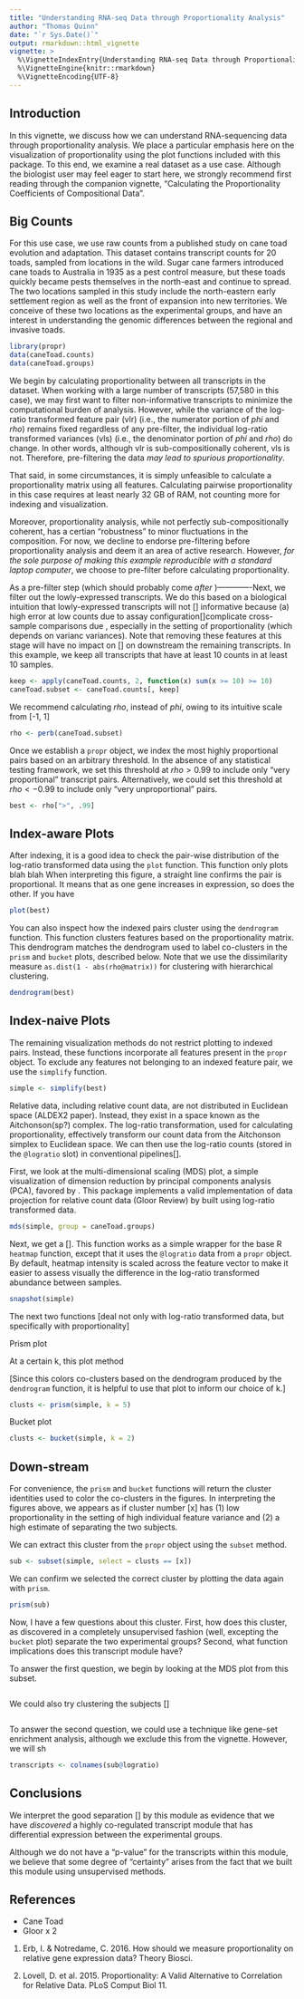 ```yaml
---
title: "Understanding RNA-seq Data through Proportionality Analysis"
author: "Thomas Quinn"
date: "`r Sys.Date()`"
output: rmarkdown::html_vignette
vignette: >
  %\VignetteIndexEntry{Understanding RNA-seq Data through Proportionality Analysis}
  %\VignetteEngine{knitr::rmarkdown}
  %\VignetteEncoding{UTF-8}
---
```


## Introduction

In this vignette, we discuss how we can understand RNA-sequencing data through proportionality analysis. We place a particular emphasis here on the visualization of proportionality using the plot functions included with this package. To this end, we examine a real dataset as a use case. Although the biologist user may feel eager to start here, we strongly recommend first reading through the companion vignette, "Calculating the Proportionality Coefficients of Compositional Data".

## Big Counts

For this use case, we use raw counts from a published study on cane toad evolution and adaptation. This dataset contains transcript counts for 20 toads, sampled from locations in the wild. Sugar cane farmers introduced cane toads to Australia in 1935 as a pest control measure, but these toads quickly became pests themselves in the north-east and continue to spread. The two locations sampled in this study include the north-eastern early settlement region as well as the front of expansion into new territories. We conceive of these two locations as the experimental groups, and have an interest in understanding the genomic differences between the regional and invasive toads.

```r
library(propr)
data(caneToad.counts)
data(caneToad.groups)
```

We begin by calculating proportionality between all transcripts in the dataset. When working with a large number of transcripts (57,580 in this case), we may first want to filter non-informative transcripts to minimize the computational burden of analysis. However, while the variance of the log-ratio transformed feature pair (vlr) (i.e., the numerator portion of $phi$ and $rho$) remains fixed regardless of any pre-filter, the individual log-ratio transformed variances (vls) (i.e., the denominator portion of $phi$ and $rho$) do change. In other words, although vlr is sub-compositionally coherent, vls is not. Therefore, pre-filtering the data *may lead to spurious proportionality*.

That said, in some circumstances, it is simply unfeasible to calculate a proportionality matrix using all features. Calculating pairwise proportionality in this case requires at least nearly 32 GB of RAM, not counting more for indexing and visualization.

Moreover, proportionality analysis, while not perfectly sub-compositionally coherent, has a certian "robustness" to minor fluctuations in the composition. For now, we decline to endorse pre-filtering before proportionality analysis and deem it an area of active research. However, *for the sole purpose of making this example reproducible with a standard laptop computer*, we choose to pre-filter before calculating proportionality.

As a pre-filter step (which should probably come *after* )-------------Next, we filter out the lowly-expressed transcripts. We do this based on a biological intuition that lowly-expressed transcripts will not [] informative because (a) high error at low counts due to assay configuration[]complicate cross-sample comparisons due , especially in the setting of proportionality (which depends on varianc variances). Note that removing these features at this stage will have no impact on [] on downstream the remaining transcripts. In this example, we keep all transcripts that have at least 10 counts in at least 10 samples.

```r
keep <- apply(caneToad.counts, 2, function(x) sum(x >= 10) >= 10)
caneToad.subset <- caneToad.counts[, keep]
```

We recommend calculating $rho$, instead of $phi$, owing to its intuitive scale from [-1, 1]

```r
rho <- perb(caneToad.subset)
```

Once we establish a `propr` object, we index the most highly proportional pairs based on an arbitrary threshold. In the absence of any statistical testing framework, we set this threshold at $rho>0.99$ to include only "very proportional" transcript pairs. Alternatively, we could set this threshold at $rho<-0.99$ to include only "very unproportional" pairs.

```r
best <- rho[">", .99]
```

## Index-aware Plots

After indexing, it is a good idea to check the pair-wise distribution of the log-ratio transformed data using the `plot` function. This function only plots blah blah When interpreting this figure, a straight line
confirms the pair is proportional. It means that as one gene increases in expression, so does the other. If you have 

```r
plot(best)
```

You can also inspect how the indexed pairs cluster using the `dendrogram` function. This function clusters features based on the proportionality matrix. This dendrogram matches the dendrogram used to label co-clusters in the `prism` and `bucket` plots, described below. Note that we use the dissimilarity measure `as.dist(1 - abs(rho@matrix))` for clustering with hierarchical clustering.

```r
dendrogram(best)
```

## Index-naive Plots

The remaining visualization methods do not restrict plotting to indexed pairs. Instead, these functions incorporate all features present in the `propr` object. To exclude any features not belonging to an indexed feature pair, we use the `simplify` function.

```r
simple <- simplify(best)
```

Relative data, including relative count data, are not distributed in Euclidean space (ALDEX2 paper). Instead, they exist in a space known as the Aitchonson(sp?) complex. The log-ratio transformation, used for calculating proportionality, effectively transform our count data from the Aitchonson simplex to Euclidean space. We can then use the log-ratio counts (stored in the `@logratio` slot) in conventional pipelines[].

First, we look at the multi-dimensional scaling (MDS) plot, a simple visualization of dimension reduction by principal components analysis (PCA), favored by . This package implements a valid implementation of data projection for relative count data (Gloor Review) by built using log-ratio transformed data.

```r
mds(simple, group = caneToad.groups)
```

Next, we get a []. This function works as a simple wrapper for the base R `heatmap` function, except that it uses the `@logratio` data from a `propr` object. By default, heatmap intensity is scaled across the feature vector to make it easier to assess visually the difference in the log-ratio transformed abundance between samples.

```r
snapshot(simple)
```

The next two functions [deal not only with log-ratio transformed data, but specifically with proportionality]

Prism plot

At a certain k, this plot method 

[Since this colors co-clusters based on the dendrogram produced by the `dendrogram` function, it is helpful to use that plot to inform our choice of k.]

```r
clusts <- prism(simple, k = 5)
```

Bucket plot

```r
clusts <- bucket(simple, k = 2)
```

## Down-stream

For convenience, the `prism` and `bucket` functions will return the cluster identities used to color the co-clusters in the figures. In interpreting the figures above, we appears as if cluster number [x] has (1) low proportionality in the setting of high individual feature variance and (2) a high estimate of separating the two subjects.

We can extract this cluster from the `propr` object using the `subset` method.

```r
sub <- subset(simple, select = clusts == [x])
```

We can confirm we selected the correct cluster by plotting the data again with `prism`.

```r
prism(sub)
```

Now, I have a few questions about this cluster. First, how does this cluster, as discovered in a completely unsupervised fashion (well, excepting the `bucket` plot) separate the two experimental groups? Second, what function implications does this transcript module have?

To answer the first question, we begin by looking at the MDS plot from this subset.

```r


```


We could also try clustering the subjects []

```r

```

To answer the second question, we could use a technique like gene-set enrichment analysis, although we exclude this from the vignette. However, we will sh

```r
transcripts <- colnames(sub@logratio)
```

## Conclusions

We interpret the good separation [] by this module as evidence that we have *discovered* a highly co-regulated transcript module that has differential expression between the experimental groups. 

Although we do not have a "p-value" for the transcripts within this module, we believe that some degree of "certainty" arises from the fact that we built this module using unsupervised methods.

## References

* Cane Toad
* Gloor x 2

1. Erb, I. & Notredame, C. 2016. How should we measure proportionality on relative gene expression data? Theory Biosci.

2. Lovell, D. et al. 2015. Proportionality: A Valid Alternative to Correlation for Relative Data. PLoS Comput Biol 11.

